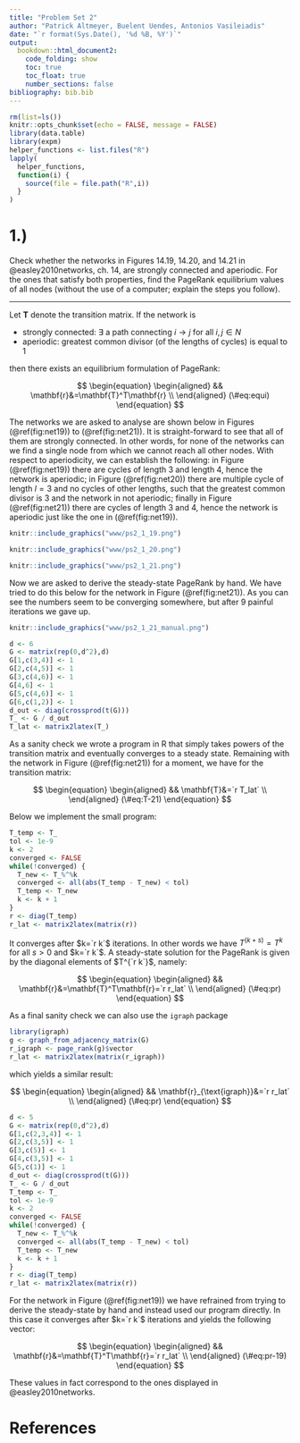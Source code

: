 ```yaml
---
title: "Problem Set 2"
author: "Patrick Altmeyer, Buelent Uendes, Antonios Vasileiadis"
date: "`r format(Sys.Date(), '%d %B, %Y')`"
output: 
  bookdown::html_document2:
    code_folding: show
    toc: true
    toc_float: true
    number_sections: false
bibliography: bib.bib
---
```


```r
rm(list=ls())
knitr::opts_chunk$set(echo = FALSE, message = FALSE)
library(data.table)
library(expm)
helper_functions <- list.files("R")
lapply(
  helper_functions,
  function(i) {
    source(file = file.path("R",i))
  }
)
```

# 1.)

Check whether the networks in Figures 14.19, 14.20, and 14.21 in @easley2010networks, ch. 14, are strongly connected and aperiodic. For the ones that satisfy both properties, find the PageRank equilibrium values of all nodes (without the use of a computer; explain the steps you follow).

<hr>

Let $\mathbf{T}$ denote the transition matrix. If the network is

-   strongly connected: $\exists$ a path connecting $i \rightarrow j$ for all $i,j\in N$
-   aperiodic: greatest common divisor (of the lengths of cycles) is equal to 1

then there exists an equilibrium formulation of PageRank:

$$
\begin{equation} 
\begin{aligned}
&& \mathbf{r}&=\mathbf{T}^T\mathbf{r} \\
\end{aligned}
(\#eq:equi)
\end{equation}
$$

The networks we are asked to analyse are shown below in Figures (\@ref(fig:net19)) to (\@ref(fig:net21)). It is straight-forward to see that all of them are strongly connected. In other words, for none of the networks can we find a single node from which we cannot reach all other nodes. With respect to aperiodicity, we can establish the following: in Figure (\@ref(fig:net19)) there are cycles of length 3 and length 4, hence the network is aperiodic; in Figure (\@ref(fig:net20)) there are multiple cycle of length $l=3$ and no cycles of other lengths, such that the greatest common divisor is 3 and the network in not aperiodic; finally in Figure (\@ref(fig:net21)) there are cycles of length 3 and 4, hence the network is aperiodic just like the one in (\@ref(fig:net19)).

```r
knitr::include_graphics("www/ps2_1_19.png")
```

```r
knitr::include_graphics("www/ps2_1_20.png")
```

```r
knitr::include_graphics("www/ps2_1_21.png")
```

Now we are asked to derive the steady-state PageRank by hand. We have tried to do this below for the network in Figure (\@ref(fig:net21)). As you can see the numbers seem to be converging somewhere, but after 9 painful iterations we gave up. 

```r
knitr::include_graphics("www/ps2_1_21_manual.png")
```

```r
d <- 6
G <- matrix(rep(0,d^2),d)
G[1,c(3,4)] <- 1
G[2,c(4,5)] <- 1
G[3,c(4,6)] <- 1
G[4,6] <- 1
G[5,c(4,6)] <- 1
G[6,c(1,2)] <- 1
d_out <- diag(crossprod(t(G)))
T_ <- G / d_out
T_lat <- matrix2latex(T_)
```

As a sanity check we wrote a program in R that simply takes powers of the transition matrix and eventually converges to a steady state. Remaining with the network in Figure (\@ref(fig:net21)) for a moment, we have for the transition matrix:

$$
\begin{equation} 
\begin{aligned}
&& \mathbf{T}&=`r T_lat` \\
\end{aligned}
(\#eq:T-21)
\end{equation}
$$

Below we implement the small program:

```r
T_temp <- T_
tol <- 1e-9
k <- 2
converged <- FALSE
while(!converged) {
  T_new <- T_%^%k
  converged <- all(abs(T_temp - T_new) < tol)
  T_temp <- T_new
  k <- k + 1
}
r <- diag(T_temp)
r_lat <- matrix2latex(matrix(r))
```

It converges after $k=`r k`$ iterations. In other words we have $T^{(k+s)}=T^k$ for all $s>0$ and $k=`r k`$. A steady-state solution for the PageRank is given by the diagonal elements of $T^{`r k`}$, namely:

$$
\begin{equation} 
\begin{aligned}
&& \mathbf{r}&=\mathbf{T}^T\mathbf{r}=`r r_lat` \\
\end{aligned}
(\#eq:pr)
\end{equation}
$$

As a final sanity check we can also use the `igraph` package

```r
library(igraph)
g <- graph_from_adjacency_matrix(G)
r_igraph <- page_rank(g)$vector
r_lat <- matrix2latex(matrix(r_igraph))
```

which yields a similar result:

$$
\begin{equation} 
\begin{aligned}
&& \mathbf{r}_{\text{igraph}}&=`r r_lat` \\
\end{aligned}
(\#eq:pr)
\end{equation}
$$
```r
d <- 5
G <- matrix(rep(0,d^2),d)
G[1,c(2,3,4)] <- 1
G[2,c(3,5)] <- 1
G[3,c(5)] <- 1
G[4,c(3,5)] <- 1
G[5,c(1)] <- 1
d_out <- diag(crossprod(t(G)))
T_ <- G / d_out
T_temp <- T_
tol <- 1e-9
k <- 2
converged <- FALSE
while(!converged) {
  T_new <- T_%^%k
  converged <- all(abs(T_temp - T_new) < tol)
  T_temp <- T_new
  k <- k + 1
}
r <- diag(T_temp)
r_lat <- matrix2latex(matrix(r))
```


For the network in Figure (\@ref(fig:net19)) we have refrained from trying to derive the steady-state by hand and instead used our program directly. In this case it converges after $k=`r k`$ iterations and yields the following vector:

$$
\begin{equation} 
\begin{aligned}
&& \mathbf{r}&=\mathbf{T}^T\mathbf{r}=`r r_lat` \\
\end{aligned}
(\#eq:pr-19)
\end{equation}
$$

These values in fact correspond to the ones displayed in @easley2010networks.

# References

